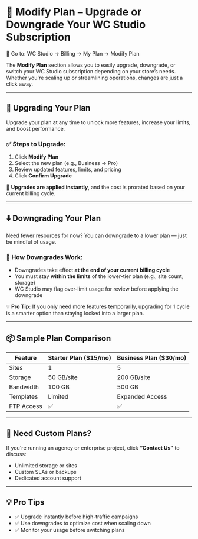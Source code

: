 # 🔄 Modify Plan – Upgrade or Downgrade Your WC Studio Subscription

📍 Go to: WC Studio → Billing → My Plan → Modify Plan

The **Modify Plan** section allows you to easily upgrade, downgrade, or switch your WC Studio subscription depending on your store’s needs. Whether you're scaling up or streamlining operations, changes are just a click away.

---

## 🔺 Upgrading Your Plan

Upgrade your plan at any time to unlock more features, increase your limits, and boost performance.

### ✅ Steps to Upgrade:

1. Click **Modify Plan**
2. Select the new plan (e.g., Business → Pro)
3. Review updated features, limits, and pricing
4. Click **Confirm Upgrade**

🚀 **Upgrades are applied instantly**, and the cost is prorated based on your current billing cycle.

---

## ⬇️ Downgrading Your Plan

Need fewer resources for now? You can downgrade to a lower plan — just be mindful of usage.

### 🧭 How Downgrades Work:

- Downgrades take effect **at the end of your current billing cycle**
- You must stay **within the limits** of the lower-tier plan (e.g., site count, storage)
- WC Studio may flag over-limit usage for review before applying the downgrade

💡 **Pro Tip:** If you only need more features temporarily, upgrading for 1 cycle is a smarter option than staying locked into a larger plan.

---

## 📦 Sample Plan Comparison

| Feature        | Starter Plan ($15/mo) | Business Plan ($30/mo) |
|----------------|------------------------|-------------------------|
| Sites          | 1                     | 5                       |
| Storage        | 50 GB/site            | 200 GB/site             |
| Bandwidth      | 100 GB                | 500 GB                  |
| Templates      | Limited               | Expanded Access         |
| FTP Access     | ✅                    | ✅                      |

---

## 💬 Need Custom Plans?

If you're running an agency or enterprise project, click **“Contact Us”** to discuss:

- Unlimited storage or sites
- Custom SLAs or backups
- Dedicated account support

---

## 💡 Pro Tips

- ✅ Upgrade instantly before high-traffic campaigns  
- ✅ Use downgrades to optimize cost when scaling down  
- ✅ Monitor your usage before switching plans  